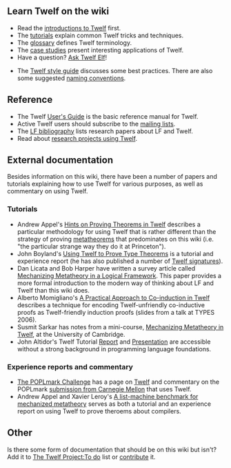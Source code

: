 == Learn Twelf on the wiki ==

<!-- in general, this section should be kept consistent with the main page -->

* Read the [[introductions to Twelf]] first.
* The [[tutorials]] explain common Twelf tricks and techniques.
* The [[glossary]] defines Twelf terminology.
* The [[case studies]] present interesting applications of Twelf.
* Have a question? [[Ask Twelf Elf]]!
<!-- left off of the main page for now because it's not ready for primetime -->
* The [[Twelf style guide]] discusses some best practices. There are also some suggested [[naming conventions]].

== Reference ==

* The Twelf [[User's Guide]] is the basic reference manual for Twelf.  
* Active Twelf users should subscribe to the [[mailing lists]].
* The [[Bibliography of LF|LF bibliography]] lists research papers about LF and Twelf.
* Read about [[research projects using Twelf]].

== External documentation ==

Besides information on this wiki, there have been a number of papers and tutorials explaining how to use Twelf for various purposes, as well as commentary on using Twelf.

=== Tutorials ===

* Andrew Appel's [http://www.cs.princeton.edu/~appel/twelf-tutorial/ Hints on Proving Theorems in Twelf] describes a particular methodology for using Twelf that is rather different than the strategy of proving [[metatheorems]] that predominates on this wiki (i.e. "the particular strange way they do it at Princeton").
* John Boyland's [http://cs.nju.edu.cn/boyland/proof/using-twelf.html Using Twelf to Prove Type Theorems] is a tutorial and experience report (he has also published a number of [http://cs.nju.edu.cn/boyland/proof/ Twelf signatures]).
* Dan Licata and Bob Harper have written a survey article called [http://www.cs.cmu.edu/~drl/pubs/hl06mechanizing/hl06mechanizing.pdf Mechanizing Metatheory in a Logical Framework].  This paper provides a more formal introduction to the modern way of thinking about LF and Twelf than this wiki does.  
* Alberto Momigliano's [http://www.cs.nott.ac.uk/types06/slides/am.pdf A Practical Approach to Co-induction in Twelf] describes a technique for encoding Twelf-unfriendly co-inductive proofs as Twelf-friendly induction proofs (slides from a talk at TYPES 2006).
* Susmit Sarkar has notes from a mini-course, [http://www.cl.cam.ac.uk/~ss726/twelf/ Mechanizing Metatheory in Twelf], at the University of Cambridge.
* John Altidor's Twelf Tutorial [http://jgaltidor.github.io/typetheory_paper.pdf Report] and [http://jgaltidor.github.io/twelf_slides.pdf Presentation] are accessible without a strong background in programming language foundations.

=== Experience reports and commentary ===

* [[poplmark:The POPLmark Challenge|The POPLmark Challenge]] has a page on [[poplmark:Twelf|Twelf]] and commentary on the POPLmark [[poplmark:submission from Carnegie Mellon|submission from Carnegie Mellon]] that uses Twelf.
* Andrew Appel and Xavier Leroy's [http://www.inria.fr/rrrt/rr-5914.html A list-machine benchmark for mechanized metatheory] serves as both a tutorial and an experience report on using Twelf to prove theroems about compilers.

== Other ==

Is there some form of documentation that should be on this wiki but isn't? Add it to [[The Twelf Project:To do]] list or [[The_Twelf_Project:Contributing|contribute]] it.